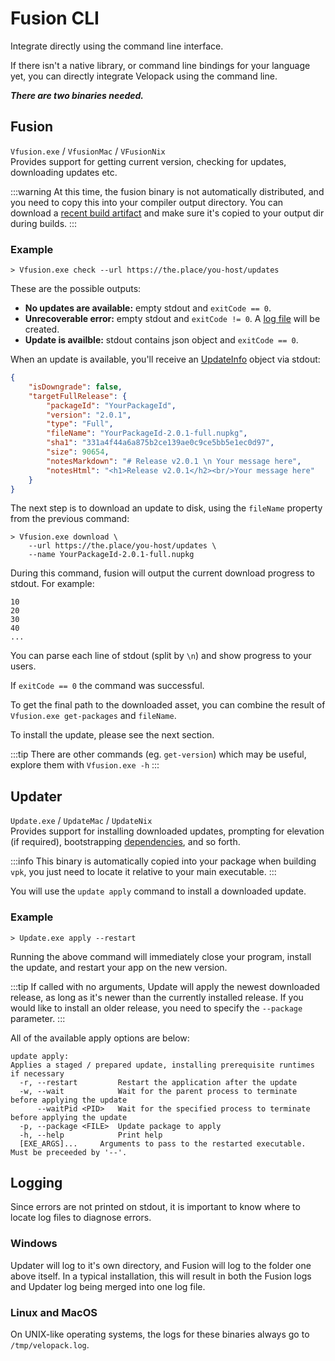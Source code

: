 # Fusion CLI

<AppliesTo all />
Integrate directly using the command line interface.

If there isn't a native library, or command line bindings for your language yet, you can directly integrate Velopack using the command line.

**_There are two binaries needed._**

## Fusion

`Vfusion.exe` / `VfusionMac` / `VFusionNix`<br/>
Provides support for getting current version, checking for updates, downloading updates etc.

:::warning
At this time, the fusion binary is not automatically distributed, and you need to copy this into your compiler output directory. 
You can download a [recent build artifact](https://github.com/velopack/velopack.fusion/actions) and make sure it's copied to your output dir during builds.
:::

### Example

```
> Vfusion.exe check --url https://the.place/you-host/updates
```

These are the possible outputs:

- **No updates are available:** empty stdout and `exitCode == 0`.
- **Unrecoverable error:** empty stdout and `exitCode != 0`. A [log file](#logging) will be created.
- **Update is availble:** stdout contains json object and `exitCode == 0`.

When an update is available, you'll receive an [UpdateInfo](../reference/cs/Velopack/UpdateInfo.md) object via stdout:

```json
{
    "isDowngrade": false,
    "targetFullRelease": {
        "packageId": "YourPackageId",
        "version": "2.0.1",
        "type": "Full", 
        "fileName": "YourPackageId-2.0.1-full.nupkg",
        "sha1": "331a4f44a6a875b2ce139ae0c9ce5bb5e1ec0d97",
        "size": 90654,
        "notesMarkdown": "# Release v2.0.1 \n Your message here",
        "notesHtml": "<h1>Release v2.0.1</h2><br/>Your message here"
    }
}
```

The next step is to download an update to disk, using the `fileName` property from the previous command:

```
> Vfusion.exe download \
    --url https://the.place/you-host/updates \
    --name YourPackageId-2.0.1-full.nupkg
```

During this command, fusion will output the current download progress to stdout. For example:

```
10
20
30
40
...
```

You can parse each line of stdout (split by `\n`) and show progress to your users.

If `exitCode == 0` the command was successful.

To get the final path to the downloaded asset, you can combine the result of `Vfusion.exe get-packages` and `fileName`.

To install the update, please see the next section.

:::tip
There are other commands (eg. `get-version`) which may be useful, explore them with `Vfusion.exe -h`
:::

## Updater

`Update.exe` / `UpdateMac` / `UpdateNix`<br/>
Provides support for installing downloaded updates, prompting for elevation (if required), bootstrapping [dependencies](../packaging/bootstrapping.mdx), and so forth.

:::info
This binary is automatically copied into your package when building `vpk`, you just need to locate it relative to your main executable.
:::

You will use the `update apply` command to install a downloaded update.

### Example

```
> Update.exe apply --restart
```

Running the above command will immediately close your program, install the update, and restart your app on the new version.

:::tip
If called with no arguments, Update will apply the newest downloaded release, as long as it's newer than the currently installed release. 
If you would like to install an older release, you need to specify the `--package` parameter.
:::

All of the available apply options are below:

```
update apply:
Applies a staged / prepared update, installing prerequisite runtimes if necessary
  -r, --restart         Restart the application after the update
  -w, --wait            Wait for the parent process to terminate before applying the update
      --waitPid <PID>   Wait for the specified process to terminate before applying the update
  -p, --package <FILE>  Update package to apply
  -h, --help            Print help
  [EXE_ARGS]...     Arguments to pass to the restarted executable. Must be preceeded by '--'.
```

## Logging

Since errors are not printed on stdout, it is important to know where to locate log files to diagnose errors.

### Windows

Updater will log to it's own directory, and Fusion will log to the folder one above itself. 
In a typical installation, this will result in both the Fusion logs and Updater log being merged into one log file.

### Linux and MacOS

On UNIX-like operating systems, the logs for these binaries always go to `/tmp/velopack.log`.
